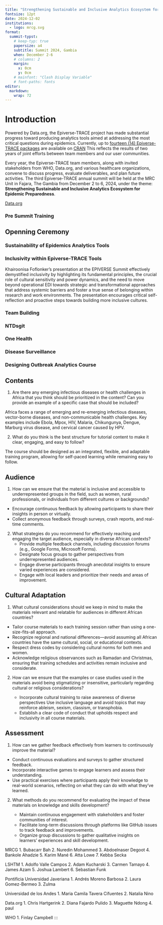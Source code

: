 ```yaml
---
title: "Strengthening Sustainable and Inclusive Analytics Ecosystem for Epidemic Preparedness"
fontsize: 12pt
date: 2024-12-02
institutions:
  - logo: mrcg.svg
format: 
  summit-typst:
    # keep-typ: true
    papersize: a4
    subtitle: Summit 2024, Gambia
    when: December 2-6
    # columns: 2
    margin:
      x: 0cm
      y: 0cm
    # mainfont: "Clash Display Variable"
    # font-paths: fonts
editor: 
  markdown: 
    wrap: 72
---
```


# Introduction

::: block
<!-- ::: {.block fill="luma(230)" inset="8pt" radius="4pt"} -->

Powered by Data.org, the Epiverse-TRACE project has made substantial
progress toward producing analytics tools aimed at addressing the most
critical questions during epidemics. Currently, up to [fourteen (14)
Epiverse-TRACE
packages](https://epiverse-trace.github.io/etstats/index.html) are
available on [CRAN](https://cran.r-project.org/) This reflects the
results of two years of joint efforts between team members and our user
communities.

Every year, the Epiverse-TRACE team members, along with invited
stakeholders from WHO, Data.org, and various healthcare organizations,
convene to discuss progress, evaluate deliverables, and plan future
activities. The third Epiverse-TRACE annual summit will be held at the
MRC Unit in Fajara, The Gambia from December 2 to 6, 2024, under the
theme: **Strengthening Sustainable and Inclusive Analytics Ecosystem for
Epidemic Preparedness**.

[Data.org](https://data.org)
:::

````{=html}
<!-- ```{=typst}
#pagebreak()
``` -->
````

### Pre Summit Training

```{=typst}
Prior to commence the summit, we have conducted a week-long pre-summit training course on "Outbreak Analytics and Applied Modelling with R" at MRCG, Banjul, The Gambia. The training program was designed to provide participants with practical skills in outbreak data analysis using specialized R packages. This training was facilitated by Epiverse-TRACE members from MRCG, LSHTM, and TRACE-LAC.

#image("/images/presumit_picture.jpg")

The full report about this course is available on zenodo: #link("https://zenodo.org/records/14946723")[Pre-summit Training report].
```

## Openning Ceremony

```{=typst}
// We use `rect` to emphasize the
// area of cells.

#set rect(
  inset: 8pt,
  fill: rgb("e4e5ea"),
  width: 100%,
)

#grid(
  columns: (1fr, 1fr),
  rows: (260pt, 300pt),
  gutter: 0pt,
  rect[The third Epiverse Summit was held in Banjul from the 2nd to the 6th of December under the theme “Strengthening a Sustainable and Inclusive Analytics Ecosystem for Epidemic Preparedness”. This annual flagship event brought together 44 participants, including 6 members of the LSHTM, 4 members from Universidad Javeriana and Universidad de los Andes in Colombia, 6 members from the MRC Unit The Gambia, and 5 members of data.org. The discussions during the welcome ceremony at the Sir Dawda Kairaba Jawara International Conference Centre were centered around the importance of the Epiverse initiative and plans for its second phase. ],
  rect[#image("./images/teamb.png", height: 100%),],
  figure(
  image("./images/teamb.png", width: 100%),
  caption: [Dr. Ahmadou Lamin Samateh, the Honourable Minister of Health of The Gambia.],
),
  rect(inset: 8pt, fill: rgb("#10BED2"), width: 100%)[#text(size: 30pt)[“...the development of analytics tools for pandemic preparedness and response is timely and essential ...”.]]
)

```


```{=typst}
// We use `rect` to emphasize the
// area of cells.
>>>>>>> 09cfafa (update openning ceremony section)

#set rect(
  inset: 8pt,
  fill: rgb("e4e5ea"),
  width: 100%,
)

#grid(
  columns: (1fr, 1fr),
  rows: (260pt, 30pt),
  gutter: 0pt,
  figure(
  image("./images/teamb.png", width: 100%),
  caption: [Dr. Bubacarr Bah, Head of Data Science Cluster at MRCG at LSHTM.]
),
  rect[“This is a global initiative and it is about building open-source tools for analysis to transform the way we deliver data science for social good. Our main goal was to change how analytics tools are used in global infectious disease response, moving from ad-hoc approaches to integrated, generalisable and scalable community-driven software.”],
  rect(inset: 14pt, fill: rgb("#10BED2"), width: 100%)[#text(size: 30pt)[This can be one of the picture from Uyi's presentation.]],
  figure(
  image("./images/teamb.png", width: 100%),
  caption: [Dr. Uyi Stewart, Chief Data and Technology Officer.]
)
  
)
```
 


### Sustainability of Epidemics Analytics Tools

```{=typst}
#lorem(60)
```
### Inclusivity within Epiverse-TRACE Tools

Khairoonisa Foflonker's presentation at the EPIVERSE Summit effectively
demystified inclusivity by highlighting its fundamental principles, the
crucial role of cultural sensitivity and power dynamics, and the need to
move beyond operational EDI towards strategic and transformational
approaches that address systemic barriers and foster a true sense of
belonging within research and work environments. The presentation
encourages critical self-reflection and proactive steps towards building
more inclusive cultures.

### Team Building

```{=typst}

Summary

The thrill of the Kartong Snake Farm to the rhythm of paddles on the River Gambia, our team-building journey blended adventure, culture, and collaboration. This report highlights how these experiences strengthened team members' trust, communication, and camaraderie.

OBJECTIVES OF THE TEAM BUILDING

Build resilience through shared challenges.

Strengthen team connections and foster collaboration.

Encourage trust and effective communication.



ACTIVIES

Conference Dinner: An Evening of Connection

The conference dinner set the tone for the summit, with teams sharing stories over traditional dishes like Benachin. Informal conversations sparked ideas that carried into the days ahead.

Kartong Snake Farm Visit: Facing Fears & Building Trust

At the Kartong Snake Farm, teams confronted fears and embraced curiosity. Handling snakes like pythons became a metaphor for tackling workplace challenges head-on.

Boat Ride & Tanji Bird Reserve: A Journey of Discovery

Where the river meets the ocean, our boat ride to the river-ocean confluence symbolised unity in diversity. At the Tanji Bird Reserve, teams observed over 45 bird species, drawing parallels between ecological harmony and workplace collaboration.

Kayaking: Paddling in Sync

The summit culminated with a 15km kayaking challenge on the River Gambia. Coordinating strokes and maintaining communication mirrored the teamwork required under workplace pressure.


OUTCOMES

Increased Collaboration: Strengthened interpersonal relationships and teamwork.

Enhanced Trust: Facing challenges together improved confidence and trust among team members.

Improved Communication: Effective coordination during activities reinforced the importance of clear communication in the workplace.

CLOSING

This journey was just the beginning. Let’s keep exploring, learning, and growing together. The lessons gained from this experience will continue to inspire teamwork and collaboration in our workplace.
```

### NTDsgit

```{=typst}
#lorem(60)
```

### One Health

```{=typst}
#lorem(60)
```

### Disease Surveillance

```{=typst}
#lorem(60)
```

### Designing Outbreak Analytics Course

```{=typst}

Training is a cornerstone of the Epiverse-TRACE project, ensuring that our advanced analytics packages are recognized and adopted by a broader community. As the project enters its second phase, the focus shifts towards developing and delivering structured courses. Training within Epiverse-TRACE is facilitated through a variety of resources, including showcases, case-studies, how-to guides,  tutorials, and the Epi Training Kit (#link("https://epiverse-trace.github.io/epi-training-kit/index-EN.html")[EpiTkit]).

During the final day of the summit, participants shared insights on designing an in-person data-centered outbreak analytics course aimed at training and teaching outbreak analysis as well as on the translation and adaptation of the Epi Training Kit materials for  African context. The discussion also reflected on lessons learned from previous training sessions, identified existing gaps, and explored strategies to address them.
In this session, the training team presented the pre-summit training report along with its feedback (see #link("https://zenodo.org/records/14946723")[Pre-summit Training report]).

 We also discussed strategies for implementing training in the project's second phase, including the EpiTkit modules as part of comprehensive training in TRACE-LAC for Latin America and the LSHTM-MRCG plans for delivering training courses in Africa. 
The discussion centered on four key aspects of training: content, audience, cultural adaptation, and assessment. Participants, divided into five groups, responded to targeted questions within each aspect. Their insights were collected and summarized in the following table.
```

::: {.block fill="luma(610)" inset="12pt" radius="20pt"}

## Contents

1.  Are there any emerging infectious diseases or health challenges in
    Africa that you think should be prioritized in the content? Can you
    provide an example of a specific case that should be included?

Africa faces a range of emerging and re-emerging infectious diseases,
vector-borne diseases, and non-communicable health challenges. Key
examples include Ebola, Mpox, HIV, Malaria, Chikungunya, Dengue, Marburg
virus disease, and cervical cancer caused by HPV.

2.  What do you think is the best structure for tutorial content to make
    it clear, engaging, and easy to follow?

The course should be designed as an integrated, flexible, and adaptable
training program, allowing for self-paced learning while remaining easy
to follow.
:::

::: {.block fill="luma(610)" inset="12pt" radius="20pt"}

## Audience

1.  How can we ensure that the material is inclusive and accessible to
    underrepresented groups in the field, such as women, rural
    professionals, or individuals from different cultures or
    backgrounds?

-   Encourage continuous feedback by allowing participants to share
    their insights in person or virtually.
-   Collect anonymous feedback through surveys, crash reports, and
    real-time comments.

2.  What strategies do you recommend for effectively reaching and
    engaging the target audience, especially in diverse African
    contexts?
    -   Provide multiple feedback channels, including discussion forums
        (e.g., Google Forms, Microsoft Forms).
    -   Designate focus groups to gather perspectives from
        underrepresented audiences.
    -   Engage diverse participants through anecdotal insights to ensure
        varied experiences are considered.
    -   Engage with local leaders and prioritize their needs and areas
        of improvement.
:::

::: {.block fill="luma(610)" inset="12pt" radius="20pt"}

## Cultural Adaptation

1.  What cultural considerations should we keep in mind to make the
    materials relevant and relatable for audiences in different African
    countries?

-   Tailor course materials to each training session rather than using a
    one-size-fits-all approach.
-   Recognize regional and national differences—avoid assuming all
    African countries have the same cultural, social, or educational
    contexts.
-   Respect dress codes by considering cultural norms for both men and
    women.
-   Acknowledge religious observances such as Ramadan and Christmas,
    ensuring that training schedules and activities remain inclusive and
    considerate.

2.  How can we ensure that the examples or case studies used in the
    materials avoid being stigmatizing or insensitive, particularly
    regarding cultural or religious considerations?

    -   Incorporate cultural training to raise awareness of diverse
        perspectives Use inclusive language and avoid topics that may
        reinforce ableism, sexism, classism, or transphobia.
    -   Establish a clear code of conduct that upholds respect and
        inclusivity in all course materials.
:::

::: {.block fill="luma(610)" inset="16pt" radius="20pt"}
## Assessment

1.  How can we gather feedback effectively from learners to continuously
    improve the material?

-   Conduct continuous evaluations and surveys to gather structured
    feedback.
-   Incorporate interactive games to engage learners and assess their
    understanding.
-   Use practical exercises where participants apply their knowledge to
    real-world scenarios, reflecting on what they can do with what
    they’ve learned.

2.  What methods do you recommend for evaluating the impact of these
    materials on knowledge and skills development?

    -   Maintain continuous engagement with stakeholders and foster
        communities of interest.
    -   Facilitate long-term discussions through platforms like GitHub
        issues to track feedback and improvements.
    -   Organize group discussions to gather qualitative insights on
        learners' experiences and skill development.
:::

MRCG 
1. Bubacarr Bah 
2. Nuredin Mohammed 
3. Abdoelnaser Degoot 
4. Bankole Ahadzie 
5. Karim Mané 
6. Atta Lowe 
7. Kebba Secka

LSHTM 
1. Adolfo Valle Campos 
2. Adam Kucharski
3. Carmen Tamayo 
4. James Azam
5. Joshua Lambert
6. Sebastian Funk

Pontificia Universidad Javeriana 
1. Andrés Moreno Barbosa
2. Laura Gomez-Bermeo
3. Zulma

Universidad de los Andes 
1. Maria Camila Tavera Cifuentes
2. Natalia Nino

Data.org
1. Chris Hartgerink
2. Diana Fajardo Pulido
3. Maguette Ndong 
4. paul 

WHO
1. Finlay Campbell
:::
